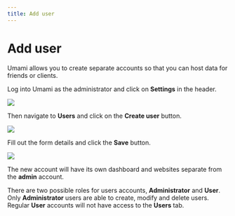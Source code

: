 ```yaml
---
title: Add user
---
```


# Add user

Umami allows you to create separate accounts so that you can host data for friends or clients.

Log into Umami as the administrator and click on **Settings** in the header.

<img src="https://static.umami.dev/website/images/docs/v2/navbar-settings.png" />

Then navigate to **Users** and click on the **Create user** button.

<img src="https://static.umami.dev/website/images/docs/v2/user-create.png" />

Fill out the form details and click the **Save** button.

<img src="https://static.umami.dev/website/images/docs/v2/user-create-form.png" />

The new account will have its own dashboard and websites separate from the **admin** account.

There are two possible roles for users accounts, **Administrator** and **User**.
Only **Administrator** users are able to create, modify and delete users. Regular **User** accounts will not have access
to the **Users** tab.

